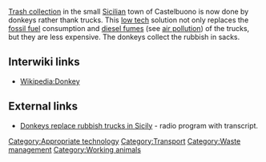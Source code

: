 [[Trash collection]] in the small [[Sicilian]] town of Castelbuono is now done by donkeys rather thank trucks. This [[low tech]] solution not only replaces the [[fossil fuel]] consumption and [[diesel fumes]] (see [[air pollution]]) of the trucks, but they are less expensive. The donkeys collect the rubbish in sacks.


== Interwiki links ==

* [[Wikipedia:Donkey]]

== External links ==

* [http://www.abc.net.au/rn/scienceshow/stories/2010/2949555.htm Donkeys replace rubbish trucks in Sicily] - radio program with transcript.

{{stub}}

[[Category:Appropriate technology]]
[[Category:Transport]]
[[Category:Waste management]]
[[Category:Working animals]]